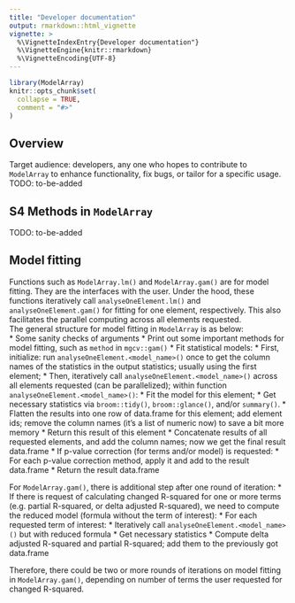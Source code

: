 ```yaml
---
title: "Developer documentation"
output: rmarkdown::html_vignette
vignette: >
  %\VignetteIndexEntry{Developer documentation"}
  %\VignetteEngine{knitr::rmarkdown}
  %\VignetteEncoding{UTF-8}
---
```


```r
library(ModelArray)
knitr::opts_chunk$set(
  collapse = TRUE,
  comment = "#>"
)
```

## Overview
Target audience: developers, any one who hopes to contribute to `ModelArray` to enhance functionality, fix bugs, or tailor for a specific usage.
TODO: to-be-added

## S4 Methods in `ModelArray`
TODO: to-be-added

## Model fitting
Functions such as `ModelArray.lm()` and `ModelArray.gam()` are for model fitting. They are the interfaces with the user. Under the hood, these functions iteratively call `analyseOneElement.lm()` and `analyseOneElement.gam()` for fitting for one element, respectively. This also facilitates the parallel computing across all elements requested.  
The general structure for model fitting in `ModelArray` is as below: \
* Some sanity checks of arguments
* Print out some important methods for model fitting, such as `method` in `mgcv::gam()`
* Fit statistical models:
  * First, initialize: run `analyseOneElement.<model_name>()` once to get the column names of the statistics in the output statistics; usually using the first element;
  * Then, iteratively call `analyseOneElement.<model_name>()` across all elements requested (can be parallelized); within function `analyseOneElement.<model_name>()`:
    * Fit the model for this element;
    * Get necessary statistics via `broom::tidy()`, `broom::glance()`, and/or `summary()`. 
    * Flatten the results into one row of data.frame for this element; add element ids; remove the column names (it's a list of numeric now) to save a bit more memory
    * Return this result of this element
  * Concatenate results of all requested elements, and add the column names; now we get the final result data.frame
* If p-value correction (for terms and/or model) is requested:
  * For each p-value correction method, apply it and add to the result data.frame
* Return the result data.frame

For `ModelArray.gam()`, there is additional step after one round of iteration:
* If there is request of calculating changed R-squared for one or more terms (e.g. partial R-squared, or delta adjusted R-squared), we need to compute the reduced model (formula without the term of interest):
  * For each requested term of interest:
    * Iteratively call `analyseOneElement.<model_name>()` but with reduced formula
    * Get necessary statistics
    * Compute delta adjusted R-squared and partial R-squared; add them to the previously got data.frame
  
Therefore, there could be two or more rounds of iterations on model fitting in `ModelArray.gam()`, depending on number of terms the user requested for changed R-squared.

